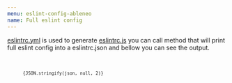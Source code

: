 ```yaml
---
menu: eslint-config-ableneo
name: Full eslint config
---
```



[eslintrc.yml](https://github.com/ableneo/modules/blob/master/packages/eslint-config-ableneo/.eslintrc.yml)
is used to generate [eslintrc.js](https://github.com/ableneo/modules/blob/master/packages/eslint-config-ableneo/src/.eslintrc.js)
you can call method that will print full eslint config into a eslintrc.json and bellow you can see the output.

<small>
  <code>
    <pre>
      {JSON.stringify(json, null, 2)}
    </pre>
  </code>
</small>
